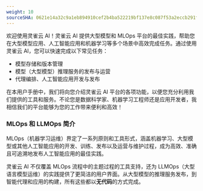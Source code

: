 ```yaml
---
weight: 10
sourceSHA: 0621e14a32c9a1eb894910cef2b4ba522219bf137e8c087f53a2eccb291ff888
---
```


欢迎使用灵雀云 AI！灵雀云 AI 提供大型模型和 MLOps 平台的最佳实践，帮助您在大型模型应用、人工智能应用和机器学习等多个场景中高效完成任务。通过使用灵雀云 AI，您可以快速完成以下常见任务：

- 模型存储和版本管理
- 模型（大型模型）推理服务的发布与运营
- 代理编排、人工智能应用开发与发布

在本用户手册中，我们将向您介绍灵雀云 AI 平台的各项功能，以便您充分利用我们提供的工具和服务。不论您是数据科学家、机器学习工程师还是应用开发者，我相信我们的平台能够为您的工作带来便利和高效！

### MLOps 和 LLMOps 简介

MLOps（机器学习运维）界定了一系列原则和工具形式，涵盖机器学习、大型模型或其他人工智能应用的开发、训练、发布以及运营与维护过程，成为高效、准确且可追溯地发布人工智能应用的最佳实践。

灵雀云 AI 不仅覆盖 MLOps 流程中的主题过程的工具支持，还为 LLMOps（大型语言模型运维）的实践提供了更简洁的用户界面。从大型模型的推理服务发布，到智能代理和应用的构建，所有这些都以**无代码**的方式完成。
